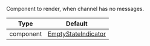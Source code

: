 Component to render, when channel has no messages.

| Type | Default |
| - | - |
| component | [EmptyStateIndicator](https://github.com/GetStream/stream-chat-react-native/blob/main/package/src/components/Indicators/EmptyStateIndicator.tsx) |
